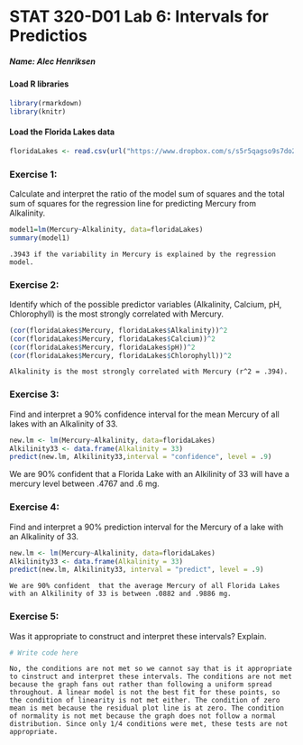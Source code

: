 <!-- INSTRUCTION: This is the template you will use to type up your responses to the exercises. To produce a document that you can print out and turn in just click on Knit HTML above. All you need to do to complete the lab is to type up your BRIEF answers and the R code (when necessary) in the spaces provided below. -->

STAT 320-D01 Lab 6: Intervals for Predictios
========================================================

##### Name: Alec Henriksen


#### Load R libraries
```{r warning=FALSE, message=FALSE}
library(rmarkdown)
library(knitr)
```


#### Load the Florida Lakes data
```{r}
floridaLakes <- read.csv(url("https://www.dropbox.com/s/s5r5qagso9s7do2/floridaLakes.csv?dl=1"))
```


### Exercise 1: 
Calculate and interpret the ratio of the model sum of squares and the total sum of squares for the regression line for predicting Mercury from Alkalinity.
```{r}
model1=lm(Mercury~Alkalinity, data=floridaLakes)
summary(model1)
```
```
.3943 if the variability in Mercury is explained by the regression model.
```

### Exercise 2:
Identify which of the possible predictor variables (Alkalinity, Calcium, pH, Chlorophyll) is the most strongly correlated with Mercury.
```{r}
(cor(floridaLakes$Mercury, floridaLakes$Alkalinity))^2
(cor(floridaLakes$Mercury, floridaLakes$Calcium))^2
(cor(floridaLakes$Mercury, floridaLakes$pH))^2
(cor(floridaLakes$Mercury, floridaLakes$Chlorophyll))^2
```
```
Alkalinity is the most strongly correlated with Mercury (r^2 = .394).
```


### Exercise 3:
Find and interpret a 90% confidence interval for the mean Mercury of all lakes with an Alkalinity of 33.
```{r}
new.lm <- lm(Mercury~Alkalinity, data=floridaLakes)
Alkilinity33 <- data.frame(Alkalinity = 33)
predict(new.lm, Alkilinity33,interval = "confidence", level = .9)
```
We are 90% confident that a Florida Lake with an Alkilinity of 33 will have a mercury level between .4767 and .6 mg. 

### Exercise 4:
Find and interpret a 90% prediction interval for the Mercury of a lake with an Alkalinity of 33.
```{r}
new.lm <- lm(Mercury~Alkalinity, data=floridaLakes)
Alkilinity33 <- data.frame(Alkalinity = 33)
predict(new.lm, Alkilinity33, interval = "predict", level = .9)
```
```
We are 90% confident  that the average Mercury of all Florida Lakes with an Alkilinity of 33 is between .0882 and .9886 mg.
```


### Exercise 5:
Was it appropriate to construct and interpret these intervals? Explain.
```{r}
# Write code here
```
```
No, the conditions are not met so we cannot say that is it appropriate to cinstruct and interpret these intervals. The conditions are not met because the graph fans out rather than following a uniform spread throughout. A linear model is not the best fit for these points, so the condition of linearity is not met either. The condition of zero mean is met because the residual plot line is at zero. The condition of normality is not met because the graph does not follow a normal distribution. Since only 1/4 conditions were met, these tests are not appropriate.
```